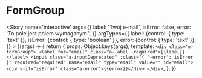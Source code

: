 
<Meta title='molecules/FormGroup' />

# FormGroup

<Story name='interactive'
    args={{
        label: 'Twój e-mail',
        isError: false,
        error: 'To pole jest polem wymaganym.',
    }}
    argTypes={{
        label: {control: { type: 'text' }},
        isError: {control: { type: 'boolean' }},
        error: {control: { type: 'text' }},
    }}
    >
    {(args) => {
        return {
            props: Object.keys(args),
            template: `<div class="m-formGroup">
               <label for="email" class="a-label -required">{{label}}</label>
               <input class="a-inputDeprecated" :class="{ '-error': isError }" required="required" name="email" type="email" value="" id="email">
               <div v-if="isError" class="a-error">{{error}}</div>
            </div>`,
        };
    }}
</Story>
